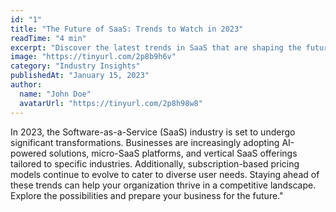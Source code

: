 ```yaml
---
id: "1"
title: "The Future of SaaS: Trends to Watch in 2023"
readTime: "4 min"
excerpt: "Discover the latest trends in SaaS that are shaping the future of digital solutions and how your business can benefit."
image: "https://tinyurl.com/2p8b9h6v"
category: "Industry Insights"
publishedAt: "January 15, 2023"
author:
  name: "John Doe"
  avatarUrl: "https://tinyurl.com/2p8h98w8"
---
```


In 2023, the Software-as-a-Service (SaaS) industry is set to undergo significant transformations.
Businesses are increasingly adopting AI-powered solutions, micro-SaaS platforms, and vertical SaaS
offerings tailored to specific industries. Additionally, subscription-based pricing models continue
to evolve to cater to diverse user needs. Staying ahead of these trends can help your organization
thrive in a competitive landscape. Explore the possibilities and prepare your business for the future."

